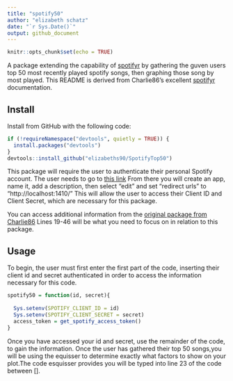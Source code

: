 ---
title: "spotify50"
author: "elizabeth schatz"
date: "`r Sys.Date()`"
output: github_document
---

```{r setup, include=FALSE}
knitr::opts_chunk$set(echo = TRUE)
```
A package extending the capability of [spotifyr](https://github.com/charlie86/spotifyr/blob/master/R/player.R) 
by gathering the guven users top 50 most recently played spotify songs, then graphing those song by most played. This README is 
derived from Charlie86's excellent [spotifyr]((https://github.com/charlie86/spotifyr/blob/master/R/player.R)) 
documentation.

## Install

Install from GitHub with the following code:

```{r install, eval = FALSE}
if (!requireNamespace("devtools", quietly = TRUE)) {
  install.packages("devtools")
}
devtools::install_github("elizabeths90/SpotifyTop50")
```

This package will require the user to authenticate their personal Spotify account. 
The user needs to go to [this link](https://developer.spotify.com/dashboard/) 
From there you will create an app, name it, add a description, then select 
"edit" and set “redirect urls” to “http://localhost:1410/”
This will allow the user to access their Client ID and Client Secret, which are 
necessary for this package. 

You can access additional information from the [original package from Charlie86](https://github.com/charlie86/spotifyr/blob/master/R/player.R)
Lines 19-46 will be what you need to focus on in relation to this package. 

## Usage

To begin, the user must first enter the first part of the code, inserting their 
client id and secret authenticated in order to access the information necessary 
for this code.
 
```{r}
spotify50 = function(id, secret){
  
  Sys.setenv(SPOTIFY_CLIENT_ID = id)
  Sys.setenv(SPOTIFY_CLIENT_SECRET = secret)
  access_token = get_spotify_access_token()
}  
```


Once you have accessed your id and secret, use the remainder of the code, to gain the information. Once the user has gathered their top 50 songs,you will be using the equisser to determine exactly what factors to show on your plot.The code esquisser provides you will be typed into line 23 of the code between [].

